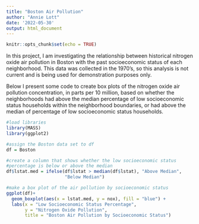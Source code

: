 ```yaml
---
title: "Boston Air Pollution"
author: "Annie Lott"
date: '2022-05-30'
output: html_document
---
```


```r
knitr::opts_chunk$set(echo = TRUE)
```

In this project, I am investigating the relationship between historical nitrogen oxide air pollution in Boston with the past socioeconomic status of each neighborhood. This data was collected in the 1970's, so this analysis is not current and is being used for demonstration purposes only.

Below I present some code to create box plots of the nitrogen oxide air pollution concentration, in parts per 10 million, based on whether the neighborhoods had above the median percentage of low socioeconomic status households within the neighborhood boundaries, or had above the median of percentage of low socioeconomic status households. 

```r
#load libraries
library(MASS)
library(ggplot2)

#assign the Boston data set to df
df = Boston

#create a column that shows whether the low socioeconomic status
#percentage is below or above the median
df$lstat.med = ifelse(df$lstat > median(df$lstat), "Above Median",
                      "Below Median")

#make a box plot of the air pollution by socioeconomic status
ggplot(df)+
  geom_boxplot(aes(x = lstat.med, y = nox), fill = "blue") +
  labs(x = "Low Socioeconomic Status Percentage", 
       y = "Nitrogen Oxide Pollution",
       title = "Boston Air Pollution by Socioeconomic Status")
```
